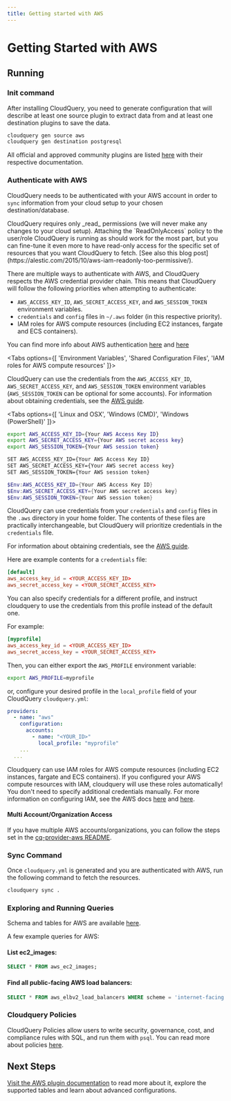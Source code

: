 ```yaml
---
title: Getting started with AWS
---
```



# Getting Started with AWS

<DownloadSection />

## Running

### Init command

After installing CloudQuery,
you need to generate configuration that will describe at least one source plugin to extract data from and at least one
destination plugins to save the data.

```bash
cloudquery gen source aws
cloudquery gen destination postgresql
```

All official and approved community plugins are listed [here](/plugins) with their respective documentation.

<SpawnSection />

### Authenticate with AWS

CloudQuery needs to be authenticated with your AWS account in order to `sync` information from your cloud setup to your
chosen destination/database.

<Callout type="info">
CloudQuery requires only _read_ permissions (we will never make any changes to your cloud setup).
Attaching the `ReadOnlyAccess` policy to the user/role CloudQuery is running as should work for the most part,
but you can fine-tune it even more to have read-only access for the specific set of resources that you want
CloudQuery to fetch.
[See also this blog post](https://alestic.com/2015/10/aws-iam-readonly-too-permissive/).
</Callout>

There are multiple ways to authenticate with AWS, and CloudQuery respects the AWS credential provider chain.
This means that CloudQuery will follow the following priorities when attempting to authenticate:

- `AWS_ACCESS_KEY_ID`, `AWS_SECRET_ACCESS_KEY`, and `AWS_SESSION_TOKEN` environment variables.
- `credentials` and `config` files in `~/.aws` folder (in this respective priority).
- IAM roles for AWS compute resources (including EC2 instances, fargate and ECS containers).

You can find more info about AWS authentication
[here](https://aws.github.io/aws-sdk-go-v2/docs/configuring-sdk/#specifying-credentials) and [here](https://docs.aws.amazon.com/sdkref/latest/guide/creds-config-files.html)

<Tabs options={[ 'Environment Variables', 'Shared Configuration Files', 'IAM roles for AWS compute resources' ]}>

<Tab>

CloudQuery can use the credentials from the `AWS_ACCESS_KEY_ID`, `AWS_SECRET_ACCESS_KEY`, and
`AWS_SESSION_TOKEN` environment variables (`AWS_SESSION_TOKEN` can be optional for some accounts). For information about obtaining credentials, see the
[AWS guide](https://aws.github.io/aws-sdk-go-v2/docs/getting-started/#get-your-aws-access-keys).

<Tabs options={[ 'Linux and OSX', 'Windows (CMD)', 'Windows (PowerShell)' ]}>

<Tab>

```bash
export AWS_ACCESS_KEY_ID={Your AWS Access Key ID}
export AWS_SECRET_ACCESS_KEY={Your AWS secret access key}
export AWS_SESSION_TOKEN={Your AWS session token}
```

</Tab>

<Tab>

```bash
SET AWS_ACCESS_KEY_ID={Your AWS Access Key ID}
SET AWS_SECRET_ACCESS_KEY={Your AWS secret access key}
SET AWS_SESSION_TOKEN={Your AWS session token}
```

</Tab>

<Tab>

```powershell
$Env:AWS_ACCESS_KEY_ID={Your AWS Access Key ID}
$Env:AWS_SECRET_ACCESS_KEY={Your AWS secret access key}
$Env:AWS_SESSION_TOKEN={Your AWS session token}
```

</Tab>

</Tabs>

</Tab>

<Tab>

CloudQuery can use credentials from your `credentials` and `config` files in the `.aws` directory in your home folder.
The contents of these files are practically interchangeable, but CloudQuery will prioritize credentials in the `credentials` file.

For information about obtaining credentials, see the
[AWS guide](https://aws.github.io/aws-sdk-go-v2/docs/getting-started/#get-your-aws-access-keys).

Here are example contents for a `credentials` file:

```toml title="~/.aws/credentials"
[default]
aws_access_key_id = <YOUR_ACCESS_KEY_ID>
aws_secret_access_key = <YOUR_SECRET_ACCESS_KEY>
```

You can also specify credentials for a different profile, and instruct cloudquery to use the credentials from this profile instead of the default one.

For example:

```toml title="~/.aws/credentials"
[myprofile]
aws_access_key_id = <YOUR_ACCESS_KEY_ID>
aws_secret_access_key = <YOUR_SECRET_ACCESS_KEY>
```

Then, you can either export the `AWS_PROFILE` environment variable:

```bash
export AWS_PROFILE=myprofile
```

or, configure your desired profile in the `local_profile` field of your CloudQuery `cloudquery.yml`:

```yaml title="cloudquery.yml"
providers:
  - name: "aws"
    configuration:
      accounts:
        - name: "<YOUR_ID>"
          local_profile: "myprofile"
    ...
  ...
```

</Tab>

<Tab>

Cloudquery can use IAM roles for AWS compute resources (including EC2 instances, fargate and ECS containers).
If you configured your AWS compute resources with IAM, cloudquery will use these roles automatically! You don't need to specify additional
credentials manually. For more information on configuring IAM, see the AWS docs [here](https://docs.aws.amazon.com/AWSEC2/latest/UserGuide/iam-roles-for-amazon-ec2.html) and [here](https://docs.aws.amazon.com/AmazonECS/latest/developerguide/task-iam-roles.html).

</Tab>

</Tabs>

#### Multi Account/Organization Access

If you have multiple AWS accounts/organizations, you can follow the steps set in the [cq-provider-aws README](/plugins/aws#multi-account-configuration-aws-organizations).

### Sync Command

Once `cloudquery.yml` is generated and you are authenticated with AWS, run the following command to fetch the resources.

```bash
cloudquery sync .
```

### Exploring and Running Queries

<ExploreSection/>

Schema and tables for AWS are available [here](/plugins/aws/tables).

A few example queries for AWS:

#### List ec2_images:

```sql
SELECT * FROM aws_ec2_images;
```

#### Find all public-facing AWS load balancers:

```sql
SELECT * FROM aws_elbv2_load_balancers WHERE scheme = 'internet-facing';
```

### Cloudquery Policies

CloudQuery Policies allow users to write security, governance, cost, and compliance rules with SQL, and run them with `psql`.
You can read more about policies [here](/docs/policies).

## Next Steps

[Visit the AWS plugin documentation](/plugins/aws) to read more about it, explore the supported tables and learn about advanced configurations.
